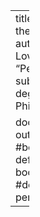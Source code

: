 ---
title: "Insert cool thesis title here"
author: "Fiona M. Love"
college: "Pembroke"
sub_date: "??? 202?"
degree: "Doctor of Philosophy"

documentclass: book
output:
  #bookdown::gitbook: default
  bookdown::pdf_book:
    #default
    template: personal_template.tex
---
